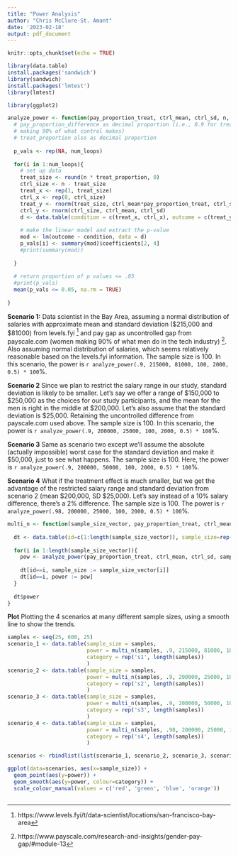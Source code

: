 ```yaml
---
title: "Power Analysis"
author: "Chris McClure-St. Amant"
date: '2023-02-18'
output: pdf_document
---
```


```r
knitr::opts_chunk$set(echo = TRUE)
```

```r
library(data.table)
install.packages('sandwich')
library(sandwich)
install.packages('lmtest')
library(lmtest)

library(ggplot2)
```

```r
analyze_power <- function(pay_proportion_treat, ctrl_mean, ctrl_sd, n, num_loops, treat_proportion=0.5){
  # pay_proportion_difference as decimal proportion (i.e., 0.9 for treatment 
  # making 90% of what control makes) 
  # treat_proportion also as decimal proportion
  
  p_vals <- rep(NA, num_loops)
  
  for(i in 1:num_loops){
    # set up data
    treat_size <- round(n * treat_proportion, 0)
    ctrl_size <- n - treat_size
    treat_x <- rep(1, treat_size)
    ctrl_x <- rep(0, ctrl_size)
    treat_y <- rnorm(treat_size, ctrl_mean*pay_proportion_treat, ctrl_sd*pay_proportion_treat)
    ctrl_y <- rnorm(ctrl_size, ctrl_mean, ctrl_sd)
    d <- data.table(condition = c(treat_x, ctrl_x), outcome = c(treat_y, ctrl_y))
    
    # make the linear model and extract the p-value
    mod <- lm(outcome ~ condition, data = d)
    p_vals[i] <- summary(mod)$coefficients[2, 4]
    #print(summary(mod))
  
  }
  
  # return proportion of p values <= .05
  #print(p_vals)
  mean(p_vals <= 0.05, na.rm = TRUE)
  
}
```

**Scenario 1:** 
Data scientist in the Bay Area, assuming a normal distribution of salaries with approximate mean and standard deviation (\$215,000 and \$81000) from levels.fyi ^[https://www.levels.fyi/t/data-scientist/locations/san-francisco-bay-area] and pay gap as uncontrolled gap from payscale.com (women making 90% of what men do in the tech industry) ^[https://www.payscale.com/research-and-insights/gender-pay-gap/#module-13]. Also assuming normal distribution of salaries, which seems relatively reasonable based on the levels.fyi information. The sample size is 100. In this scenario, the power is `r analyze_power(.9, 215000, 81000, 100, 2000, 0.5) * 100`%.


**Scenario 2** 
Since we plan to restrict the salary range in our study, standard deviation is likely to be smaller. Let's say we offer a range of \$150,000 to \$250,000 as the choices for our study participants, and the mean for the men is right in the middle at \$200,000. Let's also assume that the standard deviation is \$25,000. Retaining the uncontrolled difference from payscale.com used above. The sample size is 100. In this scenario, the power is `r analyze_power(.9, 200000, 25000, 100, 2000, 0.5) * 100`%.

**Scenario 3** 
Same as scenario two except we'll assume the absolute (actually impossible) worst case for the standard deviation and make it \$50,000, just to see what happens. The sample size is 100. Here, the power is `r analyze_power(.9, 200000, 50000, 100, 2000, 0.5) * 100`%. 

**Scenario 4** 
What if the treatment effect is much smaller, but we get the advantage of the restricted salary range and standard deviation from scenario 2 (mean \$200,000, SD \$25,000). Let's say instead of a 10% salary difference, there's a 2% difference. The sample size is 100. The power is `r analyze_power(.98, 200000, 25000, 100, 2000, 0.5) * 100`%. 

```r
multi_n <- function(sample_size_vector, pay_proportion_treat, ctrl_mean, ctrl_sd, num_loops, treat_proportion=0.5){
  
  dt <- data.table(id=c(1:length(sample_size_vector)), sample_size=rep(0.0, length(sample_size_vector)), power=rep(0.0, length(sample_size_vector)))
  
  for(i in 1:length(sample_size_vector)){
    pow <- analyze_power(pay_proportion_treat, ctrl_mean, ctrl_sd, sample_size_vector[i], num_loops, treat_proportion)
    
    dt[id==i, sample_size := sample_size_vector[i]]
    dt[id==i, power := pow]
  }
  
  dt$power
}
```

**Plot** 
Plotting the 4 scenarios at many different sample sizes, using a smooth line to show the trends. 
```r
samples <- seq(25, 600, 25)
scenario_1 <- data.table(sample_size = samples, 
                         power = multi_n(samples, .9, 215000, 81000, 1000, 0.5),
                         category = rep('s1', length(samples))
                         )
scenario_2 <- data.table(sample_size = samples,
                         power = multi_n(samples, .9, 200000, 25000, 1000, 0.5),
                         category = rep('s2', length(samples))
                         )
scenario_3 <- data.table(sample_size = samples,
                         power = multi_n(samples, .9, 200000, 50000, 1000, 0.5),
                         category = rep('s3', length(samples))
                         )
scenario_4 <- data.table(sample_size = samples,
                         power = multi_n(samples, .98, 200000, 25000, 1000, 0.5),
                         category = rep('s4', length(samples))
                         )

scenarios <- rbindlist(list(scenario_1, scenario_2, scenario_3, scenario_4))

ggplot(data=scenarios, aes(x=sample_size)) +
  geom_point(aes(y=power)) +
  geom_smooth(aes(y=power, colour=category)) +
  scale_colour_manual(values = c('red', 'green', 'blue', 'orange'))



```